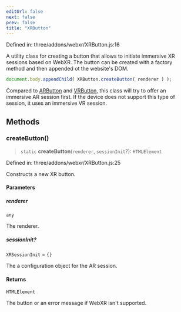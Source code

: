 ```yaml
---
editUrl: false
next: false
prev: false
title: "XRButton"
---
```


Defined in: three/addons/webxr/XRButton.js:16

A utility class for creating a button that allows to initiate
immersive XR sessions based on WebXR. The button can be created
with a factory method and then appended ot the website's DOM.

```js
document.body.appendChild( XRButton.createButton( renderer ) );
```

Compared to [ARButton](ARButton.html) and [VRButton](VRButton.html), this class will
try to offer an immersive AR session first. If the device does not
support this type of session, it uses an immersive VR session.

## Methods

### createButton()

> `static` **createButton**(`renderer`, `sessionInit`?): `HTMLElement`

Defined in: three/addons/webxr/XRButton.js:25

Constructs a new XR button.

#### Parameters

##### renderer

`any`

The renderer.

##### sessionInit?

`XRSessionInit` = `{}`

The a configuration object for the AR session.

#### Returns

`HTMLElement`

The button or an error message if WebXR isn't supported.
